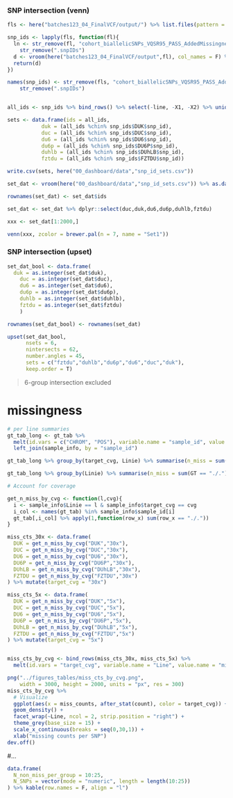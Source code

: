 ### **SNP intersection (venn)**

```r
fls <- here("batches123_04_FinalVCF/output/") %>% list.files(pattern = "*.snpIDs")

snp_ids <- lapply(fls, function(fl){
  ln <- str_remove(fl, "cohort_biallelicSNPs_VQSR95_PASS_AddedMissingness.recode.filtered.") %>% 
    str_remove(".snpIDs")
  d <- vroom(here("batches123_04_FinalVCF/output",fl), col_names = F) %>% mutate(line = ln, snp_id = paste0(X1,"_",X2))
  return(d)
})

names(snp_ids) <- str_remove(fls, "cohort_biallelicSNPs_VQSR95_PASS_AddedMissingness.recode.filtered.") %>% 
    str_remove(".snpIDs")


all_ids <- snp_ids %>% bind_rows() %>% select(-line, -X1, -X2) %>% unique() %>% unlist()

sets <- data.frame(ids = all_ids,
		   duk = (all_ids %chin% snp_ids$DUK$snp_id),
		   duc = (all_ids %chin% snp_ids$DUC$snp_id),
		   du6 = (all_ids %chin% snp_ids$DU6$snp_id),
		   du6p = (all_ids %chin% snp_ids$DU6P$snp_id),
		   duhlb = (all_ids %chin% snp_ids$DUhLB$snp_id),
		   fztdu = (all_ids %chin% snp_ids$FZTDU$snp_id))

write.csv(sets, here("00_dashboard/data","snp_id_sets.csv"))

```

```r
set_dat <- vroom(here("00_dashboard/data","snp_id_sets.csv")) %>% as.data.frame()

rownames(set_dat) <- set_dat$ids

set_dat <- set_dat %>% dplyr::select(duc,duk,du6,du6p,duhlb,fztdu)

xxx <- set_dat[1:2000,]

venn(xxx, zcolor = brewer.pal(n = 7, name = "Set1"))
```

### **SNP intersection (upset)**

```r
set_dat_bool <- data.frame(
  duk = as.integer(set_dat$duk),
	duc = as.integer(set_dat$duc),
	du6 = as.integer(set_dat$du6),
	du6p = as.integer(set_dat$du6p),
	duhlb = as.integer(set_dat$duhlb),
	fztdu = as.integer(set_dat$fztdu)
	)

rownames(set_dat_bool) <- rownames(set_dat)

upset(set_dat_bool, 
      nsets = 6, 
      nintersects = 62,
      number.angles = 45, 
      sets = c("fztdu","duhlb","du6p","du6","duc","duk"), 
      keep.order = T)
```

> 6-group intersection excluded

# missingness
```r
# per line summaries
gt_tab_long <- gt_tab %>%
  melt(id.vars = c("CHROM", "POS"), variable.name = "sample_id", value.name = "GT") %>%
  left_join(sample_info, by = "sample_id")

gt_tab_long %>% group_by(target_cvg, Linie) %>% summarise(n_miss = sum(GT == "./."))

gt_tab_long %>% group_by(Linie) %>% summarise(n_miss = sum(GT == "./."))

# Account for coverage

get_n_miss_by_cvg <- function(l,cvg){
  i <- sample_info$Linie == l & sample_info$target_cvg == cvg
  i_col <- names(gt_tab) %in% sample_info$sample_id[i]
  gt_tab[,i_col] %>% apply(1,function(row_x) sum(row_x == "./."))
}

miss_cts_30x <- data.frame(
  DUK = get_n_miss_by_cvg("DUK","30x"),
  DUC = get_n_miss_by_cvg("DUC","30x"),
  DU6 = get_n_miss_by_cvg("DU6","30x"),
  DU6P = get_n_miss_by_cvg("DU6P","30x"),
  DUhLB = get_n_miss_by_cvg("DUhLB","30x"),
  FZTDU = get_n_miss_by_cvg("FZTDU","30x")
) %>% mutate(target_cvg = "30x")

miss_cts_5x <- data.frame(
  DUK = get_n_miss_by_cvg("DUK","5x"),
  DUC = get_n_miss_by_cvg("DUC","5x"),
  DU6 = get_n_miss_by_cvg("DU6","5x"),
  DU6P = get_n_miss_by_cvg("DU6P","5x"),
  DUhLB = get_n_miss_by_cvg("DUhLB","5x"),
  FZTDU = get_n_miss_by_cvg("FZTDU","5x")
) %>% mutate(target_cvg = "5x")


miss_cts_by_cvg <- bind_rows(miss_cts_30x, miss_cts_5x) %>%
  melt(id.vars = "target_cvg", variable.name = "Line", value.name = "miss_counts")

png("../figures_tables/miss_cts_by_cvg.png", 
    width = 3000, height = 2000, units = "px", res = 300)
miss_cts_by_cvg %>%
  # Visualize
  ggplot(aes(x = miss_counts, after_stat(count), color = target_cvg)) +
  geom_density() +
  facet_wrap(~Line, ncol = 2, strip.position = "right") +
  theme_grey(base_size = 15) +
  scale_x_continuous(breaks = seq(0,30,1)) +
  xlab("missing counts per SNP")
dev.off()  

```


#...
```r
data.frame(
  N_non_miss_per_group = 10:25,
  N_SNPs = vector(mode = "numeric", length = length(10:25))
) %>% kable(row.names = F, align = "l")
```



